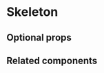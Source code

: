 # Skeleton

<ComponentDescription name="skeleton" />

<Preview name="skeleton" />

## Optional props

<PropsDocs name="skeleton" />

## Related components

<RelatedComponentList>
  <RelatedComponent
    title="Spinner"
    description="A Spinner informs that a specific element in the page is loading or a task is in progress. Use only for request that take over 1s and less than 5s."
    href="/components/radio"
  />
</RelatedComponentList>